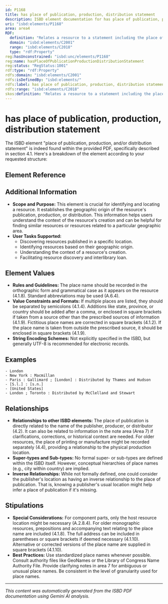 ```yaml
---
id: P1168
title: has place of publication, production, distribution statement
description: ISBD element documentation for has place of publication, production, distribution statement
uri: "isbd:elements/P1168"
area: area4
RDF:
  definition: "Relates a resource to a statement including the place of publication, production, distribution, the additional place of publication statement, and the parallel statement of place of publication."
  domain: "isbd:elements/C2001"
  range: "isbd:elements/C2018"
  type: "rdf:Property"
reg:hasUnconstrained: "isbd:unc/elements/P1168"
reg:name: hasPlaceOfPublicationProductionDistributionStatement
reg:status: "RegStatus:1001"
rdf:type: "rdf:Property"
rdfs:domain: "isbd:elements/C2001"
rdfs:isDefinedBy: "isbd:elements/"
rdfs:label: has place of publication, production, distribution statement
rdfs:range: "isbd:elements/C2018"
skos:definition: "Relates a resource to a statement including the place of publication, production, distribution, the additional place of publication statement, and the parallel statement of place of publication."
---
```

# has place of publication, production, distribution statement

The ISBD element "place of publication, production, and/or distribution statement" is indeed found within the provided PDF, specifically described in section 4.1.  Here's a breakdown of the element according to your requested structure:

## Element Reference


<ElementReference frontMatter={frontMatter} />

## Additional Information

- **Scope and Purpose:** This element is crucial for identifying and locating a resource.  It establishes the geographic origin of the resource's publication, production, or distribution. This information helps users understand the context of the resource's creation and can be helpful for finding similar resources or resources related to a particular geographic area.
- **User Tasks Supported:**
    - Discovering resources published in a specific location.
    - Identifying resources based on their geographic origin.
    - Understanding the context of a resource's creation.
    - Facilitating resource discovery and interlibrary loan.



## Element Values

- **Rules and Guidelines:** The place name should be recorded in the orthographic form and grammatical case as it appears on the resource (4.1.8). Standard abbreviations may be used (A.6.4).
- **Value Constraints and Formats:** If multiple places are listed, they should be separated by semicolons (4.1.4). Additions like state, province, or country should be added after a comma, or enclosed in square brackets if taken from a source other than the prescribed sources of information (4.1.9).  Fictitious place names are corrected in square brackets (4.1.2). If the place name is taken from outside the prescribed source, it should be enclosed in square brackets (4.1.9).
- **String Encoding Schemes:** Not explicitly specified in the ISBD, but generally UTF-8 is recommended for electronic records.


## Examples

```
- London
- New York : Macmillan
- Paris : Gallimard ; [London] : Distributed by Thames and Hudson
- [S.l.] : [s.n.]  
- [United States]
- London ; Toronto : Distributed by McClelland and Stewart
```

## Relationships

- **Relationships to other ISBD elements:** The place of publication is directly related to the name of the publisher, producer, or distributor (4.2).  It can also be related to information in the note area (Area 7) if clarifications, corrections, or historical context are needed.  For older resources, the place of printing or manufacture might be recorded separately (4.4), providing a relationship to the physical production location.
- **Super-types and Sub-types:**  No formal super- or sub-types are defined within the ISBD itself. However, conceptual hierarchies of place names (e.g., city within country) are implied.
- **Inverse Relationships:** While not formally defined, one could consider the publisher's location as having an inverse relationship to the place of publication.  That is, knowing a publisher's usual location might help infer a place of publication if it's missing.

## Stipulations

- **Special Considerations:** For component parts, only the host resource location might be necessary (A.2.8.4). For older monographic resources, prepositions and accompanying text relating to the place name are included (4.1.8). The full address can be included in parentheses or square brackets if deemed necessary (4.1.10).  Alternative or corrected versions of the place name are supplied in square brackets (4.1.10).
- **Best Practices:** Use standardized place names whenever possible.  Consult authority files like GeoNames or the Library of Congress Name Authority File. Provide clarifying notes in area 7 for ambiguous or unusual place names.  Be consistent in the level of granularity used for place names.




---

*This content was automatically generated from the ISBD PDF documentation using Gemini AI analysis.*
